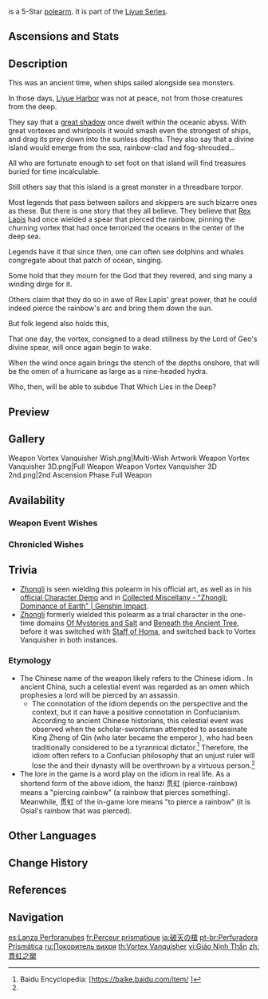 {{Weapon Infobox
|title          = Vor&shy;tex Van&shy;quish&shy;er
|id             = 13504
|image          = <gallery>
Weapon Vortex Vanquisher.png|Base
Weapon Vortex Vanquisher 2nd.png|2nd Ascension
</gallery>
|type           = Polearm
|series         = Liyue
|releaseDate    = 2020-12-01
|quality        = 5
|base_atk       = 46
|2nd_stat_type  = ATK
|2nd_stat       = 10.8%
|obtain         = Weapon Event Wishes
|passive        = Golden Majesty
|effect         = Increases Shield Strength by (var1)%. Scoring hits on opponents increases ATK by (var2)% for 8s. Max 5 stacks. Can only occur once every 0.3s. While protected by a shield, this ATK increase effect is increased by 100%.
|eff_rank1_var1 = 20
|eff_rank2_var1 = 25
|eff_rank3_var1 = 30
|eff_rank4_var1 = 35
|eff_rank5_var1 = 40
|eff_rank1_var2 = 4
|eff_rank2_var2 = 5
|eff_rank3_var2 = 6
|eff_rank4_var2 = 7
|eff_rank5_var2 = 8
|eff_att1       = Shield Strength
|eff_att2       = ATK
}}
{{Description|This sharp polearm can seemingly pierce through anything. When swung, one can almost see the rift it tears in the air.}}
{{Lang|'''Vortex Vanquisher'''|zh=贯虹之槊|zh_rm=Guànhóng zhī Shuò}} is a 5-Star [[polearm]]. It is part of the [[Liyue Series]].

==Ascensions and Stats==
{{Weapon Ascensions and Stats
|ascendMat1 = Grain of Aerosiderite
|ascendMat2 = Piece of Aerosiderite
|ascendMat3 = Bit of Aerosiderite
|ascendMat4 = Chunk of Aerosiderite
|bossMat1   = Fragile Bone Shard
|bossMat2   = Sturdy Bone Shard
|bossMat3   = Fossilized Bone Shard
|commonMat1 = Treasure Hoarder Insignia
|commonMat2 = Silver Raven Insignia
|commonMat3 = Golden Raven Insignia
}}

==Description==
This was an ancient time, when ships sailed alongside sea monsters.

In those days, [[Liyue Harbor]] was not at peace, not from those creatures from the deep.

They say that a [[Osial|great shadow]] once dwelt within the oceanic abyss. With great vortexes and whirlpools it would smash even the strongest of ships, and drag its prey down into the sunless depths. They also say that a divine island would emerge from the sea, rainbow-clad and fog-shrouded...

All who are fortunate enough to set foot on that island will find treasures buried for time incalculable.

Still others say that this island is a great monster in a threadbare torpor.

Most legends that pass between sailors and skippers are such bizarre ones as these. But there is one story that they all believe. They believe that [[Morax|Rex Lapis]] had once wielded a spear that pierced the rainbow, pinning the churning vortex that had once terrorized the oceans in the center of the deep sea.

Legends have it that since then, one can often see dolphins and whales congregate about that patch of ocean, singing.

Some hold that they mourn for the God that they revered, and sing many a winding dirge for it.

Others claim that they do so in awe of Rex Lapis' great power, that he could indeed pierce the rainbow's arc and bring them down the sun.

But folk legend also holds this,

That one day, the vortex, consigned to a dead stillness by the Lord of Geo's divine spear, will once again begin to wake.

When the wind once again brings the stench of the depths onshore, that will be the omen of a hurricane as large as a nine-headed hydra.

Who, then, will be able to subdue That Which Lies in the Deep?

==Preview==
{{Preview
|file    = Rain of Stone Normal Preview
|caption = ATK increase stacking effect
}}

==Gallery==
<gallery>
Weapon Vortex Vanquisher Wish.png|Multi-Wish Artwork
Weapon Vortex Vanquisher 3D.png|Full Weapon
Weapon Vortex Vanquisher 3D 2nd.png|2nd Ascension Phase Full Weapon
</gallery>

==Availability==
===Weapon Event Wishes===
{{Featured}}

===Chronicled Wishes===
{{Featured|chronicled=1}}

==Trivia==
*[[Zhongli]] is seen wielding this polearm in his official art, as well as in his [https://youtu.be/4oBpaBEMBIM official Character Demo] and in [https://youtu.be/NRXhkjan52A Collected Miscellany - "Zhongli: Dominance of Earth" | Genshin Impact].
*[[Zhongli]] formerly wielded this polearm as a trial character in the one-time domains [[Of Mysteries and Salt]] and [[Beneath the Ancient Tree]], before it was switched with [[Staff of Homa]], and switched back to Vortex Vanquisher in both instances.

===Etymology===
*The Chinese name of the weapon {{Lang|"Lance of Rainbow Piercer"|zh=贯虹之槊|zh_rm=Guànhóng zhī Shuò}} likely refers to the Chinese idiom {{Lang|"a white rainbow pierces the sun"|zh=白虹贯日|zh_rm=bái hóng guàn rì}}. In ancient China, such a celestial event was regarded as an omen which prophesies a lord will be pierced by an assassin.
**The connotation of the idiom depends on the perspective and the context, but it can have a positive connotation in Confucianism. According to ancient Chinese historians, this celestial event was observed when the scholar-swordsman {{w|Jing Ke}} attempted to assassinate King Zheng of Qin (who later became the emperor {{w|Qin Shi Huang}}), who had been traditionally considered to be a tyrannical dictator.<ref name="baidu-baike">Baidu Encyclopedia: [https://baike.baidu.com/item/{{subst:#urldecode:%E7%99%BD%E8%99%B9%E8%B4%AF%E6%97%A5/1174811}} {{Zh|白虹贯日 （汉语成语）}}]</ref> Therefore, the idiom often refers to a Confucian philosophy that an unjust ruler will lose the {{w|Mandate of Heaven}} and their dynasty will be overthrown by a virtuous person.<ref name="baidu-baike" />
*The lore in the game is a word play on the idiom in real life. As a shortend form of the above idiom, the hanzi 贯虹 (pierce-rainbow) means a "piercing rainbow" (a rainbow that pierces something). Meanwhile, 贯虹 of the in-game lore means "to pierce a rainbow" (it is Osial's rainbow that was pierced).

==Other Languages==
{{Other Languages
|1_en      = Vortex Vanquisher
|1_zhs     = 贯虹之槊
|1_zhs_rm  = Guànhóng zhī Shuò
|1_zht     = 貫虹之槊
|1_zht_rm  = Guànhóng zhī Shuò
|1_zh_tl   = Rainbow-Piercing Lance
|1_ja      = 破天の槍
|1_ja_rm   = Haten no Yari
|1_ja_tl   = Spear of Torn Heaven
|1_ko      = 관홍의 창
|1_ko_rm   = Gwanhong-ui Chang
|1_ko_tl   = Spear of Piercing Rainbow
|1_es      = Lanza Perforanubes
|1_es_tl   = Cloudpiercing Spear
|1_fr      = Perceur prismatique
|1_fr_tl   = Prismatic Piercer
|1_ru      = Покоритель вихря
|1_ru_tl   = Vortex Vanquisher
|1_th      = Vortex Vanquisher
|1_vi      = Giáo Nịnh Thần
|1_vi_tl   = Spear of Flattery Courtier
|1_de      = Regenbogenstecher
|1_de_tl   = Rainbow Piercer
|1_id      = Vortex Vanquisher
|1_pt      = Perfuradora Prismática
|1_pt_tl   = Prismatic Piercer
|1_tr      = Girdap Söndüren
|1_tr_tl   = Vortex Vanquisher
|1_it      = Squaciavortice
|1_it_tl   = Vortex Slasher

|Transclude=Liyue Series#2
|revise = 1_vi_tl
}}

==Change History==
{{Change History|1.1}}

==References==
{{Reflist}}

==Navigation==
{{Weapons by Series Navbox|series=Liyue}}
{{Weapon Navbox|Polearms}}

[[es:Lanza Perforanubes]]
[[fr:Perceur prismatique]]
[[ja:破天の槍]]
[[pt-br:Perfuradora Prismática]]
[[ru:Покоритель вихря]]
[[th:Vortex Vanquisher]]
[[vi:Giáo Nịnh Thần]]
[[zh:貫虹之槊]]